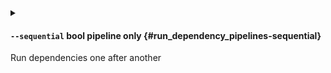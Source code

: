 
<details className="config-field -function" data-expandable="false">
<summary>

#### `--sequential` <span class="config-field-type">bool</span> <span class="config-field-enum"></span> <span class="config-field-default -return"></span> <span class="config-field-required" data-required="false">pipeline only</span>  {#run_dependency_pipelines-sequential}

Run dependencies one after another

</summary>



</details>
